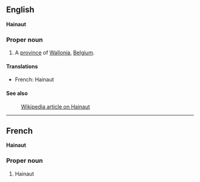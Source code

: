 ==English==
'''Hainaut'''

===Proper noun===

#A [[province]] of [[Wallonia]], [[Belgium]].

====Translations====
*French: Hainaut

====See also====
:[[en:Hainaut|Wikipedia article on Hainaut]]

----
==French==
'''Hainaut'''

===Proper noun===

#Hainaut